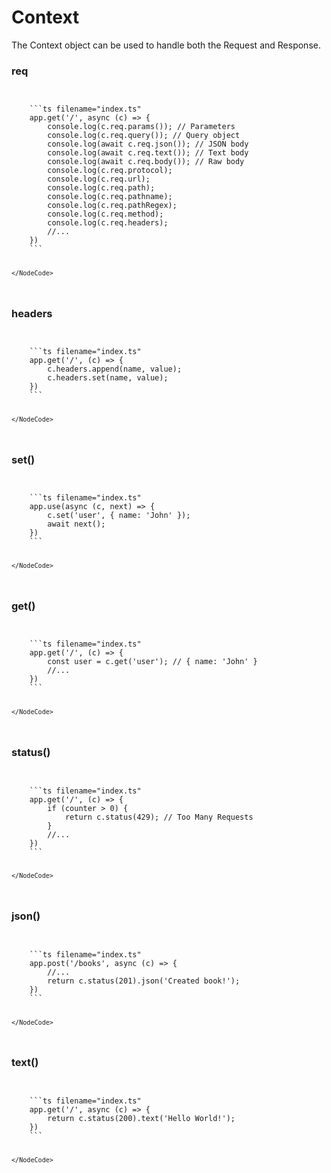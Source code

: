 
# Context

The Context object can be used to handle both the Request and Response.

### req

<Code>
  <NodeCode type="NodeCode">
    ```ts filename="index.ts"
    app.get('/', async (c) => {
        console.log(c.req.params()); // Parameters
        console.log(c.req.query()); // Query object
        console.log(await c.req.json()); // JSON body
        console.log(await c.req.text()); // Text body
        console.log(await c.req.body()); // Raw body
        console.log(c.req.protocol);
        console.log(c.req.url);
        console.log(c.req.path);
        console.log(c.req.pathname);
        console.log(c.req.pathRegex);
        console.log(c.req.method);
        console.log(c.req.headers);
        //...
    })
    ```

    </NodeCode>

</Code>

### headers

<Code>
  <NodeCode type="NodeCode">
    ```ts filename="index.ts"
    app.get('/', (c) => {
        c.headers.append(name, value);
        c.headers.set(name, value);
    })
    ```

    </NodeCode>

</Code>

### set()

<Code>
  <NodeCode type="NodeCode">
    ```ts filename="index.ts"
    app.use(async (c, next) => {
        c.set('user', { name: 'John' });
        await next();
    })
    ```

    </NodeCode>

</Code>

### get()

<Code>
  <NodeCode type="NodeCode">
    ```ts filename="index.ts"
    app.get('/', (c) => {
        const user = c.get('user'); // { name: 'John' }
        //...
    })
    ```

    </NodeCode>

</Code>

### status()

<Code>
  <NodeCode type="NodeCode">
    ```ts filename="index.ts"
    app.get('/', (c) => {
        if (counter > 0) {
            return c.status(429); // Too Many Requests
        }
        //...
    })
    ```

    </NodeCode>

</Code>

### json()

<Code>
  <NodeCode type="NodeCode">
    ```ts filename="index.ts"
    app.post('/books', async (c) => {
        //...
        return c.status(201).json('Created book!');
    })
    ```

    </NodeCode>

</Code>

### text()

<Code>
  <NodeCode type="NodeCode">
    ```ts filename="index.ts"
    app.get('/', async (c) => {
        return c.status(200).text('Hello World!');
    })
    ```

    </NodeCode>

</Code>
